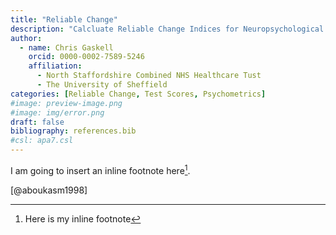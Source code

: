 ```yaml
---
title: "Reliable Change"
description: "Calcluate Reliable Change Indices for Neuropsychological Tests"
author:
  - name: Chris Gaskell
    orcid: 0000-0002-7589-5246
    affiliation:
      - North Staffordshire Combined NHS Healthcare Tust
      - The University of Sheffield
categories: [Reliable Change, Test Scores, Psychometrics]
#image: preview-image.png
#image: img/error.png
draft: false
bibliography: references.bib
#csl: apa7.csl
---
```


I am going to insert an inline footnote here[^1].

[^1]: Here is my inline footnote

[@aboukasm1998]
